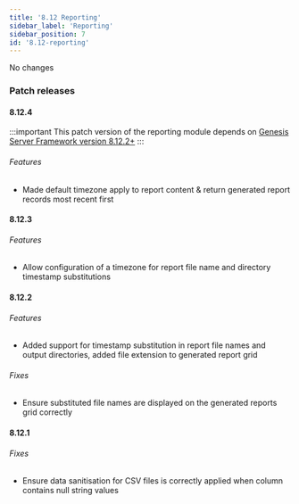 ```yaml
---
title: '8.12 Reporting'
sidebar_label: 'Reporting'
sidebar_position: 7
id: '8.12-reporting'
---
```


No changes

### Patch releases

#### 8.12.4

:::important
This patch version of the reporting module depends on [Genesis Server Framework version 8.12.2+](/release-notes/platform/8/8.12/#8122)
:::

###### Features

* Made default timezone apply to report content & return generated report records most recent first 

#### 8.12.3

###### Features

* Allow configuration of a timezone for report file name and directory timestamp substitutions 

#### 8.12.2

###### Features

* Added support for timestamp substitution in report file names and output directories, added file extension to generated report grid 

###### Fixes

* Ensure substituted file names are displayed on the generated reports grid correctly

#### 8.12.1

###### Fixes

* Ensure data sanitisation for CSV files is correctly applied when column contains null string values 